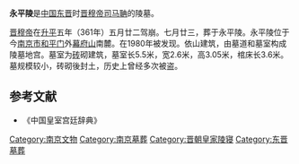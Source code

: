 '''永平陵'''是[[中国|中国]][[东晋|东晋]]时[[晋穆帝|晋穆帝司马聃]]的陵墓。

[[晋穆帝|晋穆帝]]在[[升平|升平]]五年（361年）五月廿二驾崩。七月廿三，葬于永平陵。永平陵位于今[[南京市|南京市]][[和平门|和平门]]外[[幕府山|幕府山]]南麓。在1980年被发现。依山建筑，由墓道和墓室构成陵墓地宫。墓室为[[砖|砖]]砌建筑，墓室长5.5米，宽2.6米，高3.05米，棺床长3.6米。墓规模较小，砖砌後封土，历史上曾经多次被盗。

==参考文献==
*《中国皇室宫廷辞典》
[[Category:南京文物|Category:南京文物]]
[[Category:南京墓葬|Category:南京墓葬]]
[[Category:晋朝皇家陵寝|Category:晋朝皇家陵寝]]
[[Category:东晋墓葬|Category:东晋墓葬]]